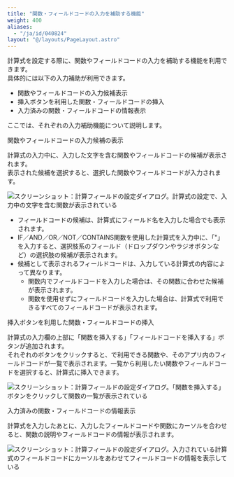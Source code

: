 ```yaml
---
title: "関数・フィールドコードの入力を補助する機能"
weight: 400
aliases:
  - "/ja/id/040824"
layout: "@/layouts/PageLayout.astro"
---
```




計算式を設定する際に、関数やフィールドコードの入力を補助する機能を利用できます。  
具体的には以下の入力補助が利用できます。

* 関数やフィールドコードの入力候補表示
* 挿入ボタンを利用した関数・フィールドコードの挿入
* 入力済みの関数・フィールドコードの情報表示

ここでは、それぞれの入力補助機能について説明します。

<Heading id="new_feature_auto_suggest_formula_10">関数やフィールドコードの入力候補の表示</Heading>

計算式の入力中に、入力した文字を含む関数やフィールドコードの候補が表示されます。  
表示された候補を選択すると、選択した関数やフィールドコードが入力されます。

<Img src="/k/kintone/img-ja/auto_suggest_formula_img01.png" alt="スクリーンショット：計算フィールドの設定ダイアログ。計算式の設定で、入力中の文字を含む関数が表示されている" />

<Note>

* フィールドコードの候補は、計算式にフィールド名を入力した場合でも表示されます。
* IF／AND／OR／NOT／CONTAINS関数を使用した計算式を入力中に、「"」を入力すると、選択肢系のフィールド（ドロップダウンやラジオボタンなど）の選択肢の候補が表示されます。
* 候補として表示されるフィールドコードは、入力している計算式の内容によって異なります。
  * 関数内でフィールドコードを入力した場合は、その関数に合わせた候補が表示されます。
  * 関数を使用せずにフィールドコードを入力した場合は、計算式で利用できるすべてのフィールドコードが表示されます。

</Note>

<Heading id="new_feature_auto_suggest_formula_20">挿入ボタンを利用した関数・フィールドコードの挿入</Heading>

計算式の入力欄の上部に「関数を挿入する」「フィールドコードを挿入する」ボタンが追加されます。  
それぞれのボタンをクリックすると、<Kintone />で利用できる関数や、そのアプリ内のフィールドコードが一覧で表示されます。一覧から利用したい関数やフィールドコードを選択すると、計算式に挿入できます。

<Img src="/k/kintone/img-ja/auto_suggest_formula_img02.png" alt="スクリーンショット：計算フィールドの設定ダイアログ。「関数を挿入する」ボタンをクリックして関数の一覧が表示されている" />

<Heading id="new_feature_auto_suggest_formula_30">入力済みの関数・フィールドコードの情報表示</Heading>

計算式を入力したあとに、入力したフィールドコードや関数にカーソルを合わせると、関数の説明やフィールドコードの情報が表示されます。  

<Img src="/k/kintone/img-ja/auto_suggest_formula_img03.png" alt="スクリーンショット：計算フィールドの設定ダイアログ。入力されている計算式のフィールドコードにカーソルをあわせてフィールドコードの情報を表示している" />
